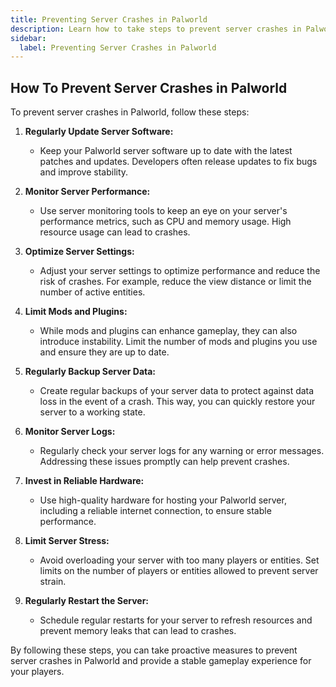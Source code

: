 ```yaml
---
title: Preventing Server Crashes in Palworld
description: Learn how to take steps to prevent server crashes in Palworld and ensure a stable gameplay experience for your players.
sidebar:
  label: Preventing Server Crashes in Palworld
---
```


## How To Prevent Server Crashes in Palworld

To prevent server crashes in Palworld, follow these steps:

1. **Regularly Update Server Software:**
   - Keep your Palworld server software up to date with the latest patches and updates. Developers often release updates to fix bugs and improve stability.

2. **Monitor Server Performance:**
   - Use server monitoring tools to keep an eye on your server's performance metrics, such as CPU and memory usage. High resource usage can lead to crashes.

3. **Optimize Server Settings:**
   - Adjust your server settings to optimize performance and reduce the risk of crashes. For example, reduce the view distance or limit the number of active entities.

4. **Limit Mods and Plugins:**
   - While mods and plugins can enhance gameplay, they can also introduce instability. Limit the number of mods and plugins you use and ensure they are up to date.

5. **Regularly Backup Server Data:**
   - Create regular backups of your server data to protect against data loss in the event of a crash. This way, you can quickly restore your server to a working state.

6. **Monitor Server Logs:**
   - Regularly check your server logs for any warning or error messages. Addressing these issues promptly can help prevent crashes.

7. **Invest in Reliable Hardware:**
   - Use high-quality hardware for hosting your Palworld server, including a reliable internet connection, to ensure stable performance.

8. **Limit Server Stress:**
   - Avoid overloading your server with too many players or entities. Set limits on the number of players or entities allowed to prevent server strain.

9. **Regularly Restart the Server:**
   - Schedule regular restarts for your server to refresh resources and prevent memory leaks that can lead to crashes.

By following these steps, you can take proactive measures to prevent server crashes in Palworld and provide a stable gameplay experience for your players.
